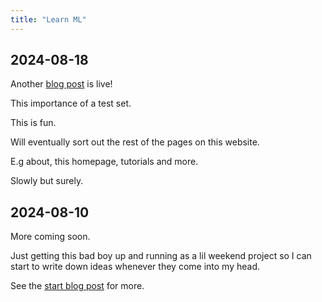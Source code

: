 ```yaml
---
title: "Learn ML"
---
```


## 2024-08-18

Another [blog post](https://www.learnml.io/posts/the-importance-of-a-test-set/) is live!

This importance of a test set.

This is fun.

Will eventually sort out the rest of the pages on this website.

E.g about, this homepage, tutorials and more.

Slowly but surely.

## 2024-08-10

More coming soon. 

Just getting this bad boy up and running as a lil weekend project so I can start to write down ideas whenever they come into my head.

See the [start blog post](https://www.learnml.io/posts/2024-08-10-start-ml-blog/) for more.
